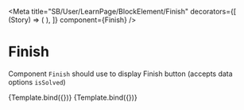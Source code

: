 
<Meta
  title="SB/User/LearnPage/BlockElement/Finish"
  decorators={[
    (Story) => (
      <LearnContextDecorator>
        <Story />
      </LearnContextDecorator>
    ),
  ]}
  component={Finish}
/>

# Finish

Component `Finish` should use to display Finish button (accepts data options `isSolved`)


<Canvas>
  <Story
    name="Finish not solved"
    args={{
      isSolved: false,
    }}
  >
    {Template.bind({})}
  </Story>
  <Story
    name="Finish solved"
    args={{
      isSolved: true,
    }}
  >
    {Template.bind({})}
  </Story>
</Canvas>
